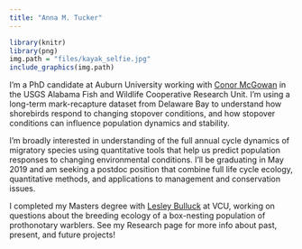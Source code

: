 ```yaml
---
title: "Anna M. Tucker"
---
```


```r
library(knitr)
library(png)
img.path = "files/kayak_selfie.jpg"
include_graphics(img.path)
```

I'm a PhD candidate at Auburn University working with [Conor McGowan](http://www.auburn.edu/~cpm0014/) in the USGS Alabama Fish and Wildlife Cooperative Research Unit. I'm using a long-term mark-recapture dataset from Delaware Bay to understand how shorebirds respond to changing stopover conditions, and how stopover conditions can influence population dynamics and stability. 

I'm broadly interested in  understanding of the full annual cycle dynamics of migratory species using quantitative tools that help us predict population responses to changing environmental conditions. I'll be graduating in May 2019 and am seeking a postdoc position that combine full life cycle ecology, quantitative methods, and applications to management and conservation issues.  

I completed my Masters degree with [Lesley Bulluck](https://rampages.us/bullucklab/) at VCU, working on questions about the breeding ecology of a box-nesting population of prothonotary warblers. See my Research page for more info about past, present, and future projects!


